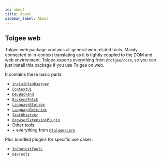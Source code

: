 ```yaml
---
id: about
title: About
sidebar_label: About
---
```


## Tolgee web

Tolgee web package contains all general web related tools. Mainly connected to in-context translating as it is tightly coupled to the DOM and web environment. Tolgee exports everything from `@tolgee/core`, so you can just install this package if you use Tolgee on web.

It contains these basic parts:

- [`InvisibleObserver`](./plugins#invisibleobserver)
- [`ContextUi`](./plugins#contextui)
- [`DevBackend`](./plugins#devbackend)
- [`BackendFetch`](./plugins#backendfetch)
- [`LanguageStorage`](./plugins#languagestorage)
- [`LanguageDetector`](./plugins#languagedetector)
- [`TextObserver`](./plugins#textobserver)
- [`BrowserExtensionPlugin`](./plugins#browserextensionplugin)
- [Other tools](./other-tools)
- \+ everything from [`@tolgee/core`](../core_package/about)

Plus bundled plugins for specific use cases:

- [`InContextTools`](./bundled-plugins#incontexttools)
- [`DevTools`](./bundled-plugins#devtools)
